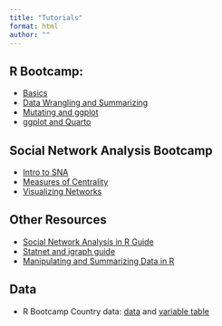 ```yaml
---
title: "Tutorials"
format: html
author: ""
---
```


## R Bootcamp:
- [Basics](workshops/r_bootcamp/day_1.qmd)
- [Data Wrangling and Summarizing](workshops/r_bootcamp/day_2.qmd)
- [Mutating and ggplot](workshops/r_bootcamp/day_3.qmd)
- [ggplot and Quarto](workshops/r_bootcamp/day_4.qmd)

## Social Network Analysis Bootcamp
- [Intro to SNA](workshops/sna/day_1.qmd)
- [Measures of Centrality](workshops/sna/day_2.qmd)
- [Visualizing Networks](workshops/sna/day_3.qmd)

## Other Resources 

- [Social Network Analysis in R Guide](pages/SNA_Code.qmd)
- [Statnet and igraph guide](pages/statnet_igraph.qmd)
- [Manipulating and Summarizing Data in R](workshops/individual/wrangling_summarizing.qmd)

## Data
- R Bootcamp Country data: [data](workshops/r_bootcamp/images/country_data.csv) and [variable table](workshops/r_bootcamp/country_data.qmd)